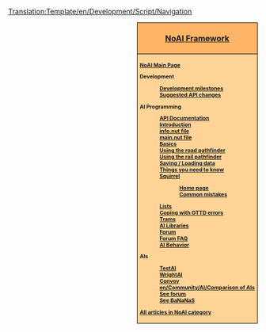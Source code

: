 <noinclude>[[Translation:Template/en/Development/Script/Navigation]]</noinclude><div style="float:right; padding-left:12px; background:#ffffff;">
<div style="border:1px solid #000000; background:#ffb466; padding:5px; -moz-border-radius-topleft:5px; -moz-border-radius-topright:5px; font-size: 12pt;">
<center><strong><font size="3">[[en/Development/Script/Main Page|NoAI Framework]]</font></strong></center>
</div>
<div style="border:1px solid black; border-top-width: 0px; background:#ffd496; padding:5px; -moz-border-radius-bottomleft:5px; -moz-border-radius-bottomright:8px; font-size: 8pt; font-weight:bold">

[[en/Development/Script/Main Page|NoAI Main Page]]

Development
:[[en/Archive/Development/AI Development milestones|Development milestones]]
:[[en/Development/Script/API Suggestions | Suggested API changes]]

AI Programming
:[http://noai.openttd.org/docs/ API Documentation]
:[[en/Development/Script/Introduction|Introduction]]
:[[en/Development/Script/AIInfo|info.nut file]]
:[[en/Development/Script/AIMain|main.nut file]]
:[[en/Development/Script/Basics|Basics]]
:[[en/Development/Script/RoadPathfinder|Using the road pathfinder]]
:[[en/Development/Script/RailPathfinder|Using the rail pathfinder]]
:[[en/Development/Script/Save and Load|Saving / Loading data]]
:[[en/Development/Script/Need To Know|Things you need to know]]
:[[en/Development/Script/Squirrel|Squirrel]]
::[http://squirrel-lang.org/ Home page]
::[[en/Development/Script/Squirrel pitfalls|Common mistakes]]
:[[en/Development/Script/Lists|Lists]]
:[[en/Development/Script/Last Error|Coping with OTTD errors]]
:[[en/Development/Script/Trams|Trams]]
:[[en/Development/Script/Library|AI Libraries]]
:[http://www.tt-forums.net/viewforum.php?f=65 Forum]
:[[en/Community/AI/NoAI Forum FAQ|Forum FAQ]]
:[[en/Development/Script/Behaviour|AI Behavior]]

AIs
:[[en/Development/Script/TestAI|TestAI]]
:[[en/Development/Script/WrightAI|WrightAI]]
:[[en/Community/AI/Convoy|Convoy]]
:[[en/Community/AI/Comparison of AIs]]
:[http://www.tt-forums.net/viewforum.php?f=65 See forum]
:[http://bananas.openttd.org/ai/ See BaNaNaS]

[[:Category:en/Development/Script/NoAI|All articles in NoAI category]]
</div></div><includeonly>
[[Category:en/Development/Script/NoAI|{{PAGENAME}}]]
[[Category:en/Development|{{PAGENAME}}]]
</includeonly>
